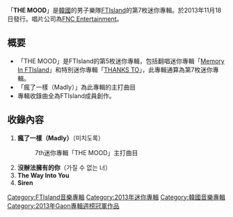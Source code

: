 {{Infobox Album
| Name = THE MOOD
| Cover = 
| Artist = [[FTIsland|FTIsland]] 
| Type = 迷你專輯
| Released = 2013年11月18日
| Recorded = 2013年
| Genre = [[K-POP|K-POP]]
| Length = 
| Label = [[FNC_Entertainment|FNC Entertainment]]
| Producer = 
| Certification  = 
| Chart position = 
| Reviews = 
| Last album            = [[THANKS_TO|THANKS TO]]<br>（2013年）
| This album            = '''THE MOOD'''<br>（2013年）
| Next album            = [[NEW_PAGE|NEW PAGE]]<br>（2014年）
| Misc           = 
}}

「'''THE MOOD'''」是[[韓國|韓國]]的男子樂隊[[FTIsland|FTIsland]]的第7枚迷你專輯。於2013年11月18日發行。唱片公司為[[FNC_Entertainment|FNC Entertainment]]。

== 概要 ==
* 「THE MOOD」是FTIsland的第5枚迷你專輯，包括翻唱迷你專輯「[[Memory_In_FTIsland|Memory In FTIsland]]」和特別迷你專輯「[[THANKS_TO|THANKS TO]]」，此專輯通算為第7枚迷你專輯。
* 「瘋了一樣（Madly）」為此專輯的主打曲目
* 專輯收錄曲全為FTIsland成員創作。

==收錄內容==
# '''瘋了一樣（Madly）'''（미치도록）
#:7th迷你專輯「THE MOOD」主打曲目
# '''沒辦法擁有的你'''（가질 수 없는 너）
# '''The Way Into You'''
# '''Siren'''

{{FTIsland}}
{{Gaon專輯週榜冠軍 (2013年)|2013年11月23日}}

{{DEFAULTSORT:THE MOOD}}
[[Category:FTIsland音樂專輯|Category:FTIsland音樂專輯]]
[[Category:2013年迷你專輯|Category:2013年迷你專輯]]
[[Category:韓國音樂專輯|Category:韓國音樂專輯]]
[[Category:2013年Gaon專輯週榜冠軍作品|Category:2013年Gaon專輯週榜冠軍作品]]